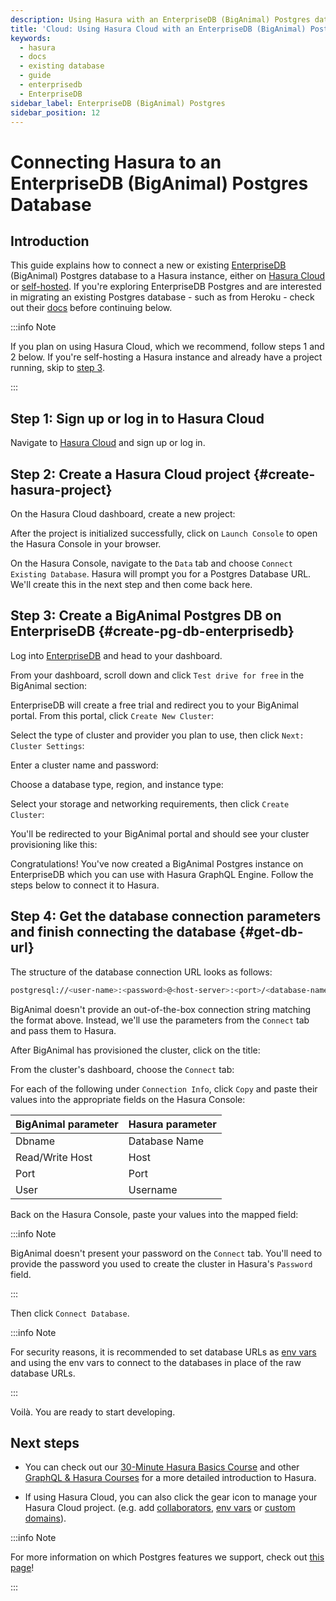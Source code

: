 ```yaml
---
description: Using Hasura with an EnterpriseDB (BigAnimal) Postgres database
title: 'Cloud: Using Hasura Cloud with an EnterpriseDB (BigAnimal) Postgres database'
keywords:
  - hasura
  - docs
  - existing database
  - guide
  - enterprisedb
  - EnterpriseDB
sidebar_label: EnterpriseDB (BigAnimal) Postgres
sidebar_position: 12
---
```



# Connecting Hasura to an EnterpriseDB (BigAnimal) Postgres Database

## Introduction

This guide explains how to connect a new or existing
[EnterpriseDB](https://www.enterprisedb.com/products/biganimal-cloud-postgresql) (BigAnimal) Postgres database to a
Hasura instance, either on [Hasura Cloud](https://cloud.hasura.io) or
[self-hosted](/deployment/deployment-guides/index.mdx). If you're exploring EnterpriseDB Postgres and are interested in migrating
an existing Postgres database - such as from Heroku - check out their
[docs](https://www.enterprisedb.com/docs/biganimal/latest/migration/cold_migration/) before continuing below.

:::info Note

If you plan on using Hasura Cloud, which we recommend, follow steps 1 and 2 below. If you're self-hosting a Hasura instance and
already have a project running, skip to [step 3](#create-pg-db-enterprisedb).

:::

## Step 1: Sign up or log in to Hasura Cloud

Navigate to [Hasura Cloud](https://cloud.hasura.io/signup/?pg=docs&plcmt=body&cta=navigate-to-hasura-cloud&tech=default)
and sign up or log in.

## Step 2: Create a Hasura Cloud project {#create-hasura-project}

On the Hasura Cloud dashboard, create a new project:

<Thumbnail src="/img/cloud-dbs/create-hasura-cloud-project.png" alt="Create Hasura Cloud project" />

After the project is initialized successfully, click on `Launch Console` to open the Hasura Console in your browser.

On the Hasura Console, navigate to the `Data` tab and choose `Connect Existing Database`. Hasura will prompt you for a
Postgres Database URL. We'll create this in the next step and then come back here.

<Thumbnail src="/img/cloud-dbs/existing-db-setup.png" alt="Hasura Cloud database setup" width="700px" />

## Step 3: Create a BigAnimal Postgres DB on EnterpriseDB {#create-pg-db-enterprisedb}

Log into [EnterpriseDB](https://www.enterprisedb.com/dashboard) and head to your dashboard.

From your dashboard, scroll down and click `Test drive for free` in the BigAnimal section:

<Thumbnail src="/img/cloud-dbs/big-animal/big-animal-test-drive.png" alt="Test drive BigAnimal" width="700px" />

EnterpriseDB will create a free trial and redirect you to your BigAnimal portal. From this portal, click
`Create New Cluster`:

<Thumbnail src="/img/cloud-dbs/big-animal/big-animal-create-new-cluster.png" alt="Create new cluster" width="700px" />

Select the type of cluster and provider you plan to use, then click `Next: Cluster Settings`:

<Thumbnail
  src="/img/cloud-dbs/big-animal/big-animal-cluster-type-provider.png"
  alt="Choose type and provider"
  width="700px"
/>

Enter a cluster name and password:

<Thumbnail
  src="/img/cloud-dbs/big-animal/big-animal-cluster-name-password.png"
  alt="Add name and password"
  width="700px"
/>

Choose a database type, region, and instance type:

<Thumbnail
  src="/img/cloud-dbs/big-animal/big-animal-cluster-type-region.png"
  alt="Choose cluster type and region"
  width="700px"
/>

Select your storage and networking requirements, then click `Create Cluster`:

<Thumbnail
  src="/img/cloud-dbs/big-animal/big-animal-storage-networking.png"
  alt="Choose storage and networking"
  width="700px"
/>

You'll be redirected to your BigAnimal portal and should see your cluster provisioning like this:

<Thumbnail src="/img/cloud-dbs/big-animal/big-animal-provisioning.png" alt="Cluster provisioning" width="700px" />

Congratulations! You've now created a BigAnimal Postgres instance on EnterpriseDB which you can use with Hasura GraphQL
Engine. Follow the steps below to connect it to Hasura.

## Step 4: Get the database connection parameters and finish connecting the database {#get-db-url}

The structure of the database connection URL looks as follows:

```bash
postgresql://<user-name>:<password>@<host-server>:<port>/<database-name>
```

BigAnimal doesn't provide an out-of-the-box connection string matching the format above. Instead, we'll use the
parameters from the `Connect` tab and pass them to Hasura.

After BigAnimal has provisioned the cluster, click on the title:

<Thumbnail src="/img/cloud-dbs/big-animal/big-animal-cluster-ready.png" alt="Cluster ready" width="700px" />

From the cluster's dashboard, choose the `Connect` tab:

<Thumbnail
  src="/img/cloud-dbs/big-animal/big-animal-connection-parameters.png"
  alt="Cluster connection parameters"
  width="700px"
/>

For each of the following under `Connection Info`, click `Copy` and paste their values into the appropriate fields on
the Hasura Console:

| BigAnimal parameter | Hasura parameter |
| ------------------- | ---------------- |
| Dbname              | Database Name    |
| Read/Write Host     | Host             |
| Port                | Port             |
| User                | Username         |

Back on the Hasura Console, paste your values into the mapped field:

<Thumbnail src="/img/cloud-dbs/big-animal/big-animal-connect-db.png" alt="Connect to Hasura Console" width="700px" />

:::info Note

BigAnimal doesn't present your password on the `Connect` tab. You'll need to provide the password you used to create the
cluster in Hasura's `Password` field.

:::

Then click `Connect Database`.

:::info Note

For security reasons, it is recommended to set database URLs as
[env vars](/projects/env-vars.mdx#manage-project-env-vars) and using the env vars to connect to the databases in place
of the raw database URLs.

:::

Voilà. You are ready to start developing.

<Thumbnail src="/img/cloud-dbs/hasura-console.png" alt="Hasura Console" />

## Next steps

- You can check out our [30-Minute Hasura Basics Course](https://hasura.io/learn/graphql/hasura/introduction/) and other
  [GraphQL & Hasura Courses](https://hasura.io/learn/) for a more detailed introduction to Hasura.

- If using Hasura Cloud, you can also click the gear icon to manage your Hasura Cloud project. (e.g. add
  [collaborators](/projects/collaborators.mdx#manage-project-collaborators),
  [env vars](/projects/env-vars.mdx#manage-project-env-vars) or
  [custom domains](/projects/domains.mdx#manage-project-domains)).

<Thumbnail src="/img/getting-started/project-manage.png" alt="Project actions" width="860px" />

:::info Note

For more information on which Postgres features we support, check out [this page](/databases/index.mdx#feature-support)!

:::
